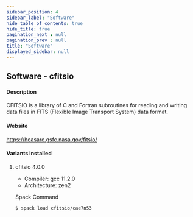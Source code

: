 ```yaml
---
sidebar_position: 4
sidebar_label: "Software"
hide_table_of_contents: true
hide_title: true
pagination_next : null
pagination_prev : null
title: "Software"
displayed_sidebar: null
---
```


## Software - cfitsio


#### Description
CFITSIO is a library of C and Fortran subroutines for reading and writing data files in FITS (Flexible Image Transport System) data format.

#### Website
https://heasarc.gsfc.nasa.gov/fitsio/

#### Variants installed

1. cfitsio 4.0.0

    - Compiler: gcc 11.2.0
    - Architecture: zen2

    Spack Command
    ```bash
    $ spack load cfitsio/cae7n53
    ```
